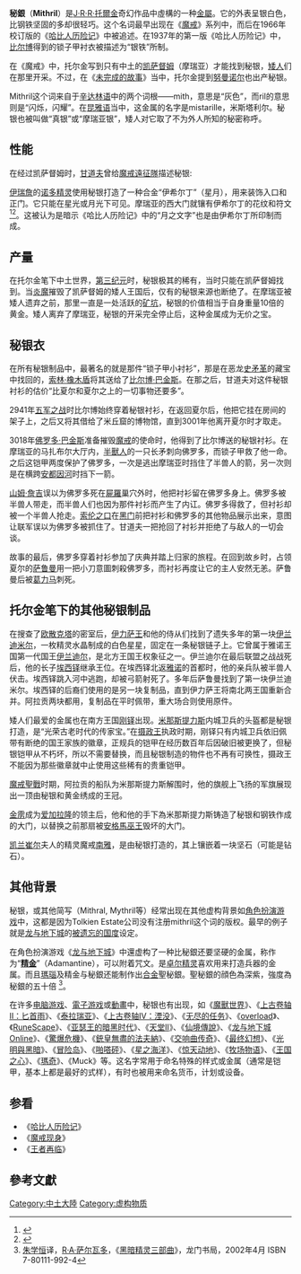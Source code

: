 {{NoteTA
|G1=魔戒
|1=zh-hans:希洛布; zh-hant:屍羅;
|2=zh-hans:马扎布尔; zh-hant:馬薩布爾;
}}
'''秘銀'''（'''Mithril'''）是[[J·R·R·托爾金|J·R·R·托爾金]]奇幻作品中虛構的一种[[金屬|金屬]]。它的外表呈银白色，比钢铁坚固的多却很轻巧。这个名词最早出现在《[[魔戒|魔戒]]》系列中，而后在1966年校订版的《[[哈比人历险记|哈比人历险记]]》中被追述。在1937年的第一版《哈比人历险记》中，[[比尔博|比尔博]]得到的锁子甲衬衣被描述为“银铁”所制。

在《魔戒》中，托尔金写到只有中土的[[凯萨督姆|凯萨督姆]]（摩瑞亚）才能找到秘银，[[矮人_(中土大陸)|矮人]]们在那里开采。不过，在《[[未完成的故事|未完成的故事]]》当中，托尔金提到[[努曼诺尔|努曼诺尔]]也出产秘银。

Mithril这个词来自于[[辛达林语|辛达林语]]中的两个词根——mith，意思是“灰色”，而ril的意思则是“闪烁，闪耀”。在[[昆雅语|昆雅语]]当中，这金属的名字是mistarille，米斯塔利尔。秘银也被叫做“真银”或“摩瑞亚银”，矮人对它取了不为外人所知的秘密称呼。

== 性能 ==
在经过凯萨督姆时，[[甘道夫|甘道夫]]曾给[[魔戒遠征隊|魔戒遠征隊]]描述秘银: 

{{quote|
''“秘银！世界上所有的人都会为了它抢破头。它的延展性如同青铜一样大，又可以像是玻璃一样磨光。矮人可以将它打造成坚胜钢铁、却又轻如鹅毛的金属。它的美丽如同一般的白银，但秘银的光泽不会随着时光而衰退。”''
}}

[[伊瑞詹|伊瑞詹]]的[[诺多精灵|诺多精灵]]使用秘银打造了一种合金“伊希尔丁”（星月），用来装饰入口和正门。它只能在星光或月光下可见。摩瑞亚的西大门就镶有伊希尔丁的花纹和符文<ref name="克理斯·史密斯">{{Cite book|title=魔戒武器聖戰|last=克理斯·史密斯|publisher=奇幻基地|year=2003年12月|isbn=986-7576-12-8|location=臺北}}</ref>{{Rp|48}}<ref>{{Cite book|title=魔戒魅影：魔戒首部曲小說·電影導讀本|last=裘德·費雪|publisher=聯經|year=2002年月|isbn=957-08-2346-1|location=臺北}}</ref>{{Rp|53}}。这被认为是暗示《哈比人历险记》中的“月之文字”也是由伊希尔丁所印制而成。

== 产量 ==
在托尔金笔下中土世界，[[第三纪元|第三纪元]]时，秘银极其的稀有，当时只能在凯萨督姆找到。当[[炎魔|炎魔]]摧毁了凯萨督姆的矮人王国后，仅有的秘银来源也断绝了。在摩瑞亚被矮人遗弃之前，那里一直是一处活跃的[[矿坑|矿坑]]，秘银的价值相当于自身重量10倍的黄金。矮人离弃了摩瑞亚，秘银的开采完全停止后，这种金属成为无价之宝。 

== 秘银衣 ==
在所有秘银制品中，最著名的就是那件“锁子甲小衬衫”，那是在恶龙[[史矛革|史矛革]]的藏宝中找回的，[[索林·橡木盾|索林·橡木盾]]将其送给了[[比尔博·巴金斯|比尔博·巴金斯]]。在那之后，甘道夫对这件秘银衬衫的估价“比夏尔和夏尔之上的一切事物还要多”。

{{quote|
''「而且，还有这个！」比尔博接著拿出一叠看来比外表要沈重的东西。他解开了好几层的布包之后，拿出一件锁子甲背心。这是由许多金属环所结成的，拥有如同布料一般的弹性，像冰一般的低温，如同钢铁一般坚硬。它闪烁著如同白银一样的光芒，上面点缀著白色的宝石。跟整套背心配成一套的是一条珍珠和水晶的皮带。''
}}

2941年[[五军之战|五军之战]]时比尔博始终穿着秘银衬衫，在返回夏尔后，他把它挂在房间的架子上，之后又将其借给了米丘窟的博物馆，直到3001年他离开夏尔时才取走。 

3018年[[佛罗多·巴金斯|佛罗多·巴金斯]]准备摧毁[[至尊魔戒|魔戒]]的使命时，他得到了比尔博送的秘银衬衫。在摩瑞亚的马扎布尔大厅内，[[半獸人_(中土大陸)|半獸人]]的一只长矛刺向佛罗多，而锁子甲救了他一命。之后这铠甲两度保护了佛罗多，一次是逃出摩瑞亚时挡住了半兽人的箭，另一次则是在横跨[[安都因河|安都因河]]时挡下一箭。 

[[山姆·詹吉|山姆·詹吉]]误以为佛罗多死在[[屍羅_(魔戒)|屍羅]]巢穴外时，他把衬衫留在佛罗多身上。佛罗多被半兽人带走，而半兽人们也因为那件衬衫而产生了内讧。佛罗多得救了，但衬衫却被一个半兽人抢走。[[索伦之口|索伦之口]]在[[黑門_(中土大陸)|黑门]]前把衬衫和佛罗多的其他物品展示出来，意图让联军误以为佛罗多被抓住了。甘道夫一把抢回了衬衫并拒绝了与敌人的一切会谈。

故事的最后，佛罗多穿着衬衫参加了庆典并踏上归家的旅程。在回到故乡时，占领夏尔的[[萨鲁曼|萨鲁曼]]用一把小刀意圖刺殺佛罗多，而衬衫再度让它的主人安然无恙。萨鲁曼后被[[葛力馬·巧言|葛力马]]刺死。

== 托尔金笔下的其他秘银制品 ==
在搜查了[[欧散克塔|欧散克塔]]的密室后，[[伊力萨王|伊力萨王]]和他的侍从们找到了遗失多年的第一块[[伊兰迪米尔|伊兰迪米尔]]，一枚精灵水晶制成的白色星星，固定在一条秘银链子上。它曾属于雅诺王国第一代国王[[伊兰迪尔|伊兰迪尔]]，是北方王国王权象征之一。伊兰迪尔在最后联盟之战战死后，他的长子[[埃西铎|埃西铎]]继承王位。在埃西铎北返[[雅诺|雅诺]]的首都时，他的亲兵队被半兽人伏击。埃西铎跳入河中逃跑，却被弓箭射死了。多年后萨鲁曼找到了第一块伊兰迪米尔。埃西铎的后裔们使用的是另一块复制品，直到伊力萨王将南北两王国重新合并。阿拉贡两块都用，复制品在平时佩带，重大场合则使用原件。 

矮人们最爱的金属也在南方王国[[刚铎|刚铎]]出现。[[米那斯提力斯|米那斯提力斯]]内城卫兵的头盔都是秘银打造，是“光荣古老时代的传家宝。”在[[剛鐸摄政王|摄政王]]执政时期，刚铎只有内城卫兵依旧佩带有断绝的国王家族的徽章，正规兵的铠甲在经历数百年后因破旧被更换了，但秘银铠甲从不朽坏，所以不需要替换，而且秘银制造的物件也不再有可换性，摄政王不能因为那些徽章就中止使用这些稀有的贵重铠甲。 

[[魔戒聖戰|魔戒聖戰]]时期，阿拉贡的船队为米那斯提力斯解围时，他的旗舰上飞扬的军旗展现出一顶由秘银和黄金绣成的王冠。 

[[金雳|金雳]]成为[[爱加拉隆|爱加拉隆]]的领主后，他和他的手下為米那斯提力斯铸造了秘银和钢铁作成的大门，以替换之前那扇被[[安格馬巫王|安格馬巫王]]毁坏的大门。 

[[凯兰崔尔|凯兰崔尔]]夫人的精灵魔戒[[精靈三戒#南雅|南雅]]，是由秘银打造的，其上镶嵌着一块坚石（可能是钻石）。

== 其他背景 ==
秘银，或其他简写（Mithral, Mythril等）经常出现在其他虚构背景如[[角色扮演游戏|角色扮演游戏]]中，这都是因为Tolkien Estate公司没有注册mithril这个词的版权。最早的例子就是[[龙与地下城|龙与地下城]]的[[被遗忘的国度|被遗忘的国度]]设定。

在角色扮演游戏《[[龙与地下城|龙与地下城]]》中還虚构了一种比秘銀还要坚硬的金属，称作为“'''[[精金|精金]]'''”（Adamantine），可以附着咒文。是[[卓尔精灵|卓尔精灵]]喜欢用来打造兵器的金属。而且[[瑪瑙|瑪瑙]]及精金与秘銀还能制作出[[合金|合金]]聖秘銀。聖秘銀的顔色為深紫，強度為秘銀的五十倍 <ref>[[朱学恒|朱学恒]]译，[[R·A·萨尔瓦多|R·A·萨尔瓦多]]，《[[黑暗精灵三部曲|黑暗精灵三部曲]]》，龙门书局，2002年4月 ISBN 7-80111-992-4</ref>。

在许多[[电脑游戏|电脑游戏]]、[[電子游戏|電子游戏]]或[[動畫|動畫]]中，秘银也有出现，如《[[魔獸世界|魔獸世界]]》、《[[上古卷轴II：匕首雨|上古卷轴II：匕首雨]]》、《[[泰拉瑞亚|泰拉瑞亚]]》、《[[上古卷轴IV：湮没|上古卷轴IV：湮没]]》、《[[无尽的任务|无尽的任务]]》、《[[OVERLORD_(小說)|overload]]》、《[[RuneScape|RuneScape]]》、《[[亚瑟王的暗黑时代|亚瑟王的暗黑时代]]》、《[[天堂II|天堂II]]》、《[[仙境傳說|仙境傳說]]》、《[[龙与地下城Online|龙与地下城Online]]》、《[[驚爆危機|驚爆危機]]》、《[[銃皇無盡的法夫納|銃皇無盡的法夫納]]》、《[[交响曲传奇|交响曲传奇]]》、《[[最终幻想|最终幻想]]》、《[[光明與黑暗系列|光明與黑暗]]》、《[[冒险岛|冒险岛]]》、《[[啪嗒砰|啪嗒砰]]》、《[[星之海洋|星之海洋]]》、《[[惊天动地|惊天动地]]》、《[[牧场物语|牧场物语]]》、《[[王国之心|王国之心]]》、《[[瑪奇|瑪奇]]》、《Muck》等。这名字常用于命名特殊的样式或金属（通常是铠甲，基本上都是最好的式样），有时也被用来命名货币，计划或设备。

== 参看 ==
*《[[哈比人历险记|哈比人历险记]]》 
*《[[魔戒现身|魔戒现身]]》
*《[[王者再临|王者再临]]》 

== 參考文獻 ==
<div class="references-small">
<references />
</div>

{{DEFAULTSORT:Mithril}}
[[Category:中土大陸|Category:中土大陸]]
[[Category:虚构物质|Category:虚构物质]]